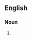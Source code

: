{{also|carborundum}}
==English==

===Noun===
{{en-noun|-}}

# {{alternative case form of|en|carborundum}}